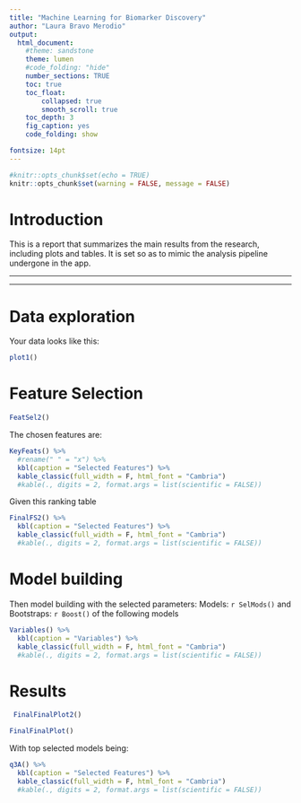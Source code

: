 ```yaml
---
title: "Machine Learning for Biomarker Discovery"
author: "Laura Bravo Merodio"
output: 
  html_document:
    #theme: sandstone
    theme: lumen
    #code_folding: "hide"
    number_sections: TRUE
    toc: true
    toc_float:
        collapsed: true
        smooth_scroll: true
    toc_depth: 3
    fig_caption: yes
    code_folding: show

fontsize: 14pt
---
```


```r

#knitr::opts_chunk$set(echo = TRUE)
knitr::opts_chunk$set(warning = FALSE, message = FALSE) 

```


# Introduction

This is a report that summarizes the main results from the research, including plots and tables. It is set so as to mimic the analysis pipeline undergone in the app.

***
***

# Data exploration 

Your data looks like this: 

```r
plot1()
```

# Feature Selection


```r

FeatSel2()

```

The chosen features are: 

```r

KeyFeats() %>%
  #rename(" " = "x") %>%
  kbl(caption = "Selected Features") %>%
  kable_classic(full_width = F, html_font = "Cambria")
  #kable(., digits = 2, format.args = list(scientific = FALSE))


```

Given this ranking table 

```r

FinalFS2() %>%
  kbl(caption = "Selected Features") %>%
  kable_classic(full_width = F, html_font = "Cambria")
  #kable(., digits = 2, format.args = list(scientific = FALSE))

```


# Model building

Then model building with the selected parameters: Models: `r SelMods()` and Bootstraps: `r Boost()` of the following models 

```r

Variables() %>%
  kbl(caption = "Variables") %>%
  kable_classic(full_width = F, html_font = "Cambria")
  #kable(., digits = 2, format.args = list(scientific = FALSE))

```

# Results

```r

 FinalFinalPlot2()

```


```r


FinalFinalPlot()


```


With top selected models being: 

```r

q3A() %>%
  kbl(caption = "Selected Features") %>%
  kable_classic(full_width = F, html_font = "Cambria")
  #kable(., digits = 2, format.args = list(scientific = FALSE))

```


